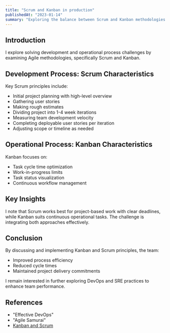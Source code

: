 ```yaml
---
title: "Scrum and Kanban in production"
publishedAt: "2023-01-14"
summary: "Exploring the balance between Scrum and Kanban methodologies in real-world software development."
---
```


## Introduction

I explore solving development and operational process challenges by examining Agile methodologies, specifically Scrum and Kanban.

## Development Process: Scrum Characteristics

Key Scrum principles include:

- Initial project planning with high-level overview
- Gathering user stories
- Making rough estimates
- Dividing project into 1-4 week iterations
- Measuring team development velocity
- Completing deployable user stories per iteration
- Adjusting scope or timeline as needed

## Operational Process: Kanban Characteristics

Kanban focuses on:

- Task cycle time optimization
- Work-in-progress limits
- Task status visualization
- Continuous workflow management

## Key Insights

I note that Scrum works best for project-based work with clear deadlines, while Kanban suits continuous operational tasks. The challenge is integrating both approaches effectively.

## Conclusion

By discussing and implementing Kanban and Scrum principles, the team:
- Improved process efficiency
- Reduced cycle times
- Maintained project delivery commitments

I remain interested in further exploring DevOps and SRE practices to enhance team performance.

## References

- "Effective DevOps"
- "Agile Samurai"
- [Kanban and Scrum](https://www.infoq.com/minibooks/kanban-scrum-minibook/)